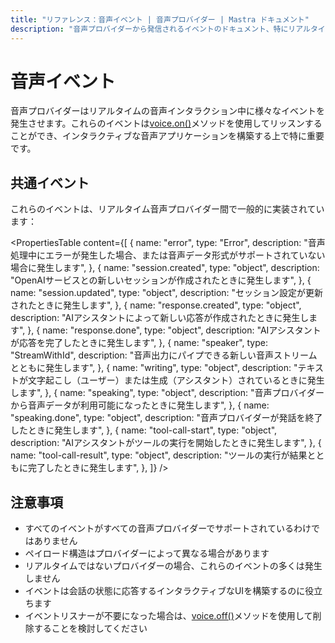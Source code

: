 ```yaml
---
title: "リファレンス：音声イベント | 音声プロバイダー | Mastra ドキュメント"
description: "音声プロバイダーから発信されるイベントのドキュメント、特にリアルタイム音声インタラクションに関するもの。"
---
```


# 音声イベント

音声プロバイダーはリアルタイムの音声インタラクション中に様々なイベントを発生させます。これらのイベントは[voice.on()](./voice.on)メソッドを使用してリッスンすることができ、インタラクティブな音声アプリケーションを構築する上で特に重要です。

## 共通イベント

これらのイベントは、リアルタイム音声プロバイダー間で一般的に実装されています：

<PropertiesTable
  content={[
    {
      name: "error",
      type: "Error",
      description:
        "音声処理中にエラーが発生した場合、または音声データ形式がサポートされていない場合に発生します",
    },
    {
      name: "session.created",
      type: "object",
      description:
        "OpenAIサービスとの新しいセッションが作成されたときに発生します",
    },
    {
      name: "session.updated",
      type: "object",
      description: "セッション設定が更新されたときに発生します",
    },
    {
      name: "response.created",
      type: "object",
      description: "AIアシスタントによって新しい応答が作成されたときに発生します",
    },
    {
      name: "response.done",
      type: "object",
      description: "AIアシスタントが応答を完了したときに発生します",
    },
    {
      name: "speaker",
      type: "StreamWithId",
      description:
        "音声出力にパイプできる新しい音声ストリームとともに発生します",
    },
    {
      name: "writing",
      type: "object",
      description:
        "テキストが文字起こし（ユーザー）または生成（アシスタント）されているときに発生します",
    },
    {
      name: "speaking",
      type: "object",
      description:
        "音声プロバイダーから音声データが利用可能になったときに発生します",
    },
    {
      name: "speaking.done",
      type: "object",
      description: "音声プロバイダーが発話を終了したときに発生します",
    },
    {
      name: "tool-call-start",
      type: "object",
      description: "AIアシスタントがツールの実行を開始したときに発生します",
    },
    {
      name: "tool-call-result",
      type: "object",
      description: "ツールの実行が結果とともに完了したときに発生します",
    },
  ]}
/>

## 注意事項

- すべてのイベントがすべての音声プロバイダーでサポートされているわけではありません
- ペイロード構造はプロバイダーによって異なる場合があります
- リアルタイムではないプロバイダーの場合、これらのイベントの多くは発生しません
- イベントは会話の状態に応答するインタラクティブなUIを構築するのに役立ちます
- イベントリスナーが不要になった場合は、[voice.off()](./voice.off)メソッドを使用して削除することを検討してください
